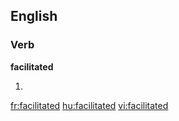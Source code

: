 
==English==

===Verb===
'''facilitated'''

# {{past of|[[facilitate]]}}

[[fr:facilitated]]
[[hu:facilitated]]
[[vi:facilitated]]